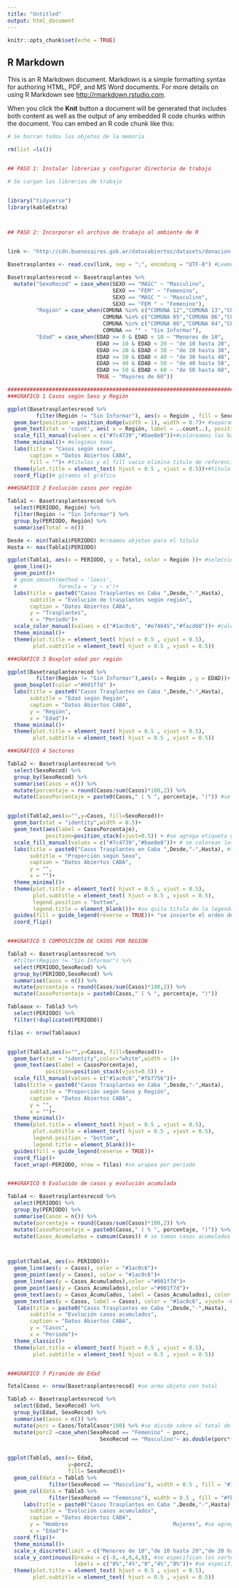 ```yaml
---
title: "Untitled"
output: html_document
---
```


```r
knitr::opts_chunk$set(echo = TRUE)
```

## R Markdown

This is an R Markdown document. Markdown is a simple formatting syntax for authoring HTML, PDF, and MS Word documents. For more details on using R Markdown see <http://rmarkdown.rstudio.com>.

When you click the **Knit** button a document will be generated that includes both content as well as the output of any embedded R code chunks within the document. You can embed an R code chunk like this:


```r
# Se borran todos los objetos de la memoria

rm(list =ls())


## PASO 1: Instalar librerias y configurar directorio de trabajo

# Se cargan las librerias de trabajo


library("tidyverse")
library(kableExtra)



## PASO 2: Incorporar el archivo de trabajo al ambiente de R


link <- "http://cdn.buenosaires.gob.ar/datosabiertos/datasets/donacion-y-trasplante-de-organos-y-tejidos-en-la-ciudad-de-buenos-aires/trasplantes.csv"

Basetrasplantes <- read.csv(link, sep = ";", encoding = "UTF-8") #Leemos datos desde link

Basetrasplantesrecod <- Basetrasplantes %>% 
  mutate("SexoRecod" = case_when(SEXO == "MASC" ~ "Masculino",
                                 SEXO == "FEM" ~ "Femenino",
                                 SEXO == "MASC " ~ "Masculino",
                                 SEXO == "FEM " ~ "Femenino"),
         "Región" = case_when(COMUNA %in% c("COMUNA 12","COMUNA 13","COMUNA 14","COMUNA 02") ~ "Norte",
                              COMUNA %in% c("COMUNA 05","COMUNA 06","COMUNA 07","COMUNA 10","COMUNA 11","COMUNA 15","COMUNA 01","COMUNA 03") ~ "Centro",
                              COMUNA %in% c("COMUNA 08","COMUNA 04","COMUNA 09") ~ "Sur",
                              COMUNA == "" ~ "Sin Informar"),
         "Edad" = case_when(EDAD >= 0 & EDAD < 10 ~ "Menores de 10",
                            EDAD >= 10 & EDAD < 20 ~ "de 10 hasta 20",
                            EDAD >= 20 & EDAD < 30 ~ "de 20 hasta 30",
                            EDAD >= 30 & EDAD < 40 ~ "de 30 hasta 40",
                            EDAD >= 40 & EDAD < 50 ~ "de 40 hasta 50",
                            EDAD >= 50 & EDAD < 60 ~ "de 50 hasta 60",
                            TRUE ~ "Mayores de 60"))


```



```r
##############################################################################################################################################
###GRAFICO 1 Casos según Sexo y Región

ggplot(Basetrasplantesrecod %>% 
         filter(Región != "Sin Informar"), aes(x = Región , fill = SexoRecod))+ #quitamos sin informar, rellenamos según sexo
  geom_bar(position = position_dodge(width = 1), width = 0.7)+ #separamos las barras y especificamos ancho y separación
  geom_text(stat = 'count', aes( x = Región, label = ..count..), position = position_dodge(width = 0.9), vjust =-0.3, hjust = -0.3)+#etiquetas
  scale_fill_manual(values = c("#7c4739","#bae8e8"))+#coloreamos las barras
  theme_minimal()+ #elegimos tema
  labs(title = "Casos según sexo",
       caption = "Datos Abiertos CABA",
       fill = "")+ #titulos y el fill vacio elimina titulo de referencia
  theme(plot.title = element_text( hjust = 0.5 , vjust = 0.5))+#titulo centrado
  coord_flip()# giramos el gráfico
```


```r
###GRAFICO 2 Evolución casos por región

Tabla1 <- Basetrasplantesrecod %>% 
  select(PERIODO, Región) %>% 
  filter(Región != "Sin Informar") %>% 
  group_by(PERIODO, Región) %>% 
  summarise(Total = n())

Desde <- min(Tabla1$PERIODO) #creamos objetos para el titulo
Hasta <- max(Tabla1$PERIODO)

ggplot(Tabla1, aes(x = PERIODO, y = Total, color = Región ))+ #seleccionamos variables a graficar y a colorear
  geom_line()+ 
  geom_point()+
  # geom_smooth(method = 'loess',
  #             formula = 'y ~ x')+
  labs(title = paste0("Casos Trasplantes en Caba ",Desde,"-",Hasta),
       subtitle = "Evolución de trasplantes según región",
       caption = "Datos Abiertos CABA",
       y = "Trasplantes",
       x = "Período")+
  scale_color_manual(values = c("#1ac0c6", "#e74645","#facd60"))+ #coloreamos las lineas
  theme_minimal()+
  theme(plot.title = element_text( hjust = 0.5 , vjust = 0.5), 
        plot.subtitle = element_text( hjust = 0.5 , vjust = 0.5))
```


```r
###GRAFICO 3 Boxplot edad por región

ggplot(Basetrasplantesrecod %>% 
         filter(Región != "Sin Informar"),aes(x = Región , y = EDAD))+
  geom_boxplot(color ="#001f7d" )+
  labs(title = paste0("Casos Trasplantes en Caba ",Desde,"-",Hasta),
       subtitle = "Edad según Región",
       caption = "Datos Abiertos CABA",
       y = "Región",
       x = "Edad")+
  theme_minimal()+
  theme(plot.title = element_text( hjust = 0.5 , vjust = 0.5),
        plot.subtitle = element_text( hjust = 0.5 , vjust = 0.5))

```



```r
###GRAFICO 4 Sectores

Tabla2 <- Basetrasplantesrecod %>% 
  select(SexoRecod) %>% 
  group_by(SexoRecod) %>% 
  summarise(Casos = n()) %>%
  mutate(porcentaje = round(Casos/sum(Casos)*100,2)) %>% 
  mutate(CasosPorcentaje = paste0(Casos," ( % ", porcentaje, ")")) #se agrega armado de etiqueta


ggplot(Tabla2,aes(x="",y=Casos, fill=SexoRecod))+
  geom_bar(stat = "identity",width = 0.5)+
  geom_text(aes(label = CasosPorcentaje),
            position=position_stack(vjust=0.5)) + #se agrega etiqueta generada en la tabla
  scale_fill_manual(values = c("#7c4739","#bae8e8"))+ # se colorean los sectores
  labs(title = paste0("Casos Trasplantes en Caba ",Desde,"-",Hasta), #titulo concatenado
       subtitle = "Proporción según Sexo",
       caption = "Datos Abiertos CABA",
       y = "",
       x = "")+
  theme_minimal()+
  theme(plot.title = element_text( hjust = 0.5 , vjust = 0.5),
        plot.subtitle = element_text( hjust = 0.5 , vjust = 0.5),
        legend.position = "bottom",
        legend.title = element_blank())+ #se quita titulo de la legenda y se posición abajo
  guides(fill = guide_legend(reverse = TRUE))+ "se invierte el orden de la leyenda"
  coord_flip()



```

```r
###GRAFICO 5 COMPOSICIÓN DE CASOS POR REGIÓN

Tabla3 <- Basetrasplantesrecod %>%
  #filter(Región != "Sin Informar") %>% 
  select(PERIODO,SexoRecod) %>% 
  group_by(PERIODO,SexoRecod) %>% 
  summarise(Casos = n()) %>%
  mutate(porcentaje = round(Casos/sum(Casos)*100,2)) %>% 
  mutate(CasosPorcentaje = paste0(Casos," ( % ", porcentaje, ")"))

Tablaaux <- Tabla3 %>% 
  select(PERIODO) %>% 
  filter(!duplicated(PERIODO))

filas <- nrow(Tablaaux)


ggplot(Tabla3,aes(x="",y=Casos, fill=SexoRecod))+
  geom_bar(stat = "identity",color="white",width = 1)+
  geom_text(aes(label = CasosPorcentaje),
            position=position_stack(vjust=0.5)) +
  scale_fill_manual(values = c("#1ac0c6","#fb7756"))+
  labs(title = paste0("Casos Trasplantes en Caba ",Desde,"-",Hasta),
       subtitle = "Proporción según Sexo y Región",
       caption = "Datos Abiertos CABA",
       y = "",
       x = "")+
  theme_minimal()+
  theme(plot.title = element_text( hjust = 0.5 , vjust = 0.5),
        plot.subtitle = element_text( hjust = 0.5 , vjust = 0.5),
        legend.position = "bottom",
        legend.title = element_blank())+
  guides(fill = guide_legend(reverse = TRUE))+
  coord_flip()+
  facet_wrap(~PERIODO, nrow = filas) #se wrapea por periodo



```

```r
###GRAFICO 6 Evolución de casos y evolución acumulada

Tabla4 <- Basetrasplantesrecod %>%
  select(PERIODO) %>% 
  group_by(PERIODO) %>% 
  summarise(Casos = n()) %>%
  mutate(porcentaje = round(Casos/sum(Casos)*100,2)) %>% 
  mutate(CasosPorcentaje = paste0(Casos," ( % ", porcentaje, ")")) %>% 
  mutate(Casos_Acumulados = cumsum(Casos)) # se toman casos acumulados



ggplot(Tabla4, aes(x= PERIODO))+
  geom_line(aes(y = Casos), color = "#1ac0c6")+
  geom_point(aes(y = Casos), color = "#1ac0c6")+
  geom_line(aes(y = Casos_Acumulados),color ="#001f7d")+
  geom_point(aes(y = Casos_Acumulados),color ="#001f7d")+
  geom_text(aes(y = Casos_Acumulados, label = Casos_Acumulados), color = "#001f7d", vjust= -0.4)+
  geom_text(aes(y = Casos, label = Casos), color = "#1ac0c6", vjust= -0.4)+
   labs(title = paste0("Casos Trasplantes en Caba ",Desde,"-",Hasta),
       subtitle = "Evolución casos acumulados",
       caption = "Datos Abiertos CABA",
       y = "Casos",
       x = "Período")+
  theme_classic()+
  theme(plot.title = element_text( hjust = 0.5 , vjust = 0.5),
        plot.subtitle = element_text( hjust = 0.5 , vjust = 0.5))



```



```r
###GRAFICO 7 Piramide de Edad

TotalCasos <- nrow(Basetrasplantesrecod) #se arma objeto con total

Tabla5 <- Basetrasplantesrecod %>%
  select(Edad, SexoRecod) %>% 
  group_by(Edad, SexoRecod) %>% 
  summarise(Casos = n()) %>% 
  mutate(porc = Casos/TotalCasos*100) %>% #se divide sobre el total de los casos
  mutate(porc2 =case_when(SexoRecod == "Femenino" ~ porc,
                             SexoRecod == "Masculino"~ as.double(porc*(-1))))


ggplot(Tabla5, aes(x= Edad,
                   y=porc2,
                   fill= SexoRecod))+
  geom_col(data = Tabla5 %>% 
             filter(SexoRecod == "Masculino"), width = 0.5 , fill = "#1ac0c6")+ #columnas hombres
  geom_col(data = Tabla5 %>% 
             filter(SexoRecod == "Femenino"), width = 0.5 , fill = "#fb7756")+ #columnas mujeres
     labs(title = paste0("Casos Trasplantes en Caba ",Desde,"-",Hasta),
       subtitle = "Evolución casos acumulados",
       caption = "Datos Abiertos CABA",
       y = "Hombres                                 Mujeres", #se agrega eje y separado para mostrar referencias
       x = "Edad")+
  coord_flip()+
  theme_minimal()+
  scale_x_discrete(limit = c("Menores de 10","de 10 hasta 20","de 20 hasta 30","de 30 hasta 40","de 40 hasta 50"))+ #se reordena las categorias
  scale_y_continuous(breaks = c(-8,-4,0,4,8), #se especifican los cortes
                     labels = c("8%","4%","0","4%","8%"))+ #se especifican los nombres de los cortes
  theme(plot.title = element_text( hjust = 0.5 , vjust = 0.5),
        plot.subtitle = element_text( hjust = 0.5 , vjust = 0.5))
  



```



